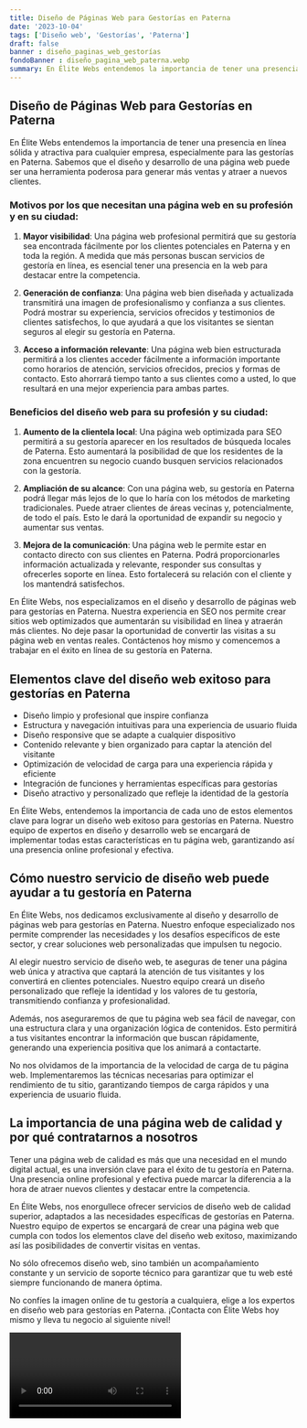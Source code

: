 ```yaml
---
title: Diseño de Páginas Web para Gestorías en Paterna
date: '2023-10-04'
tags: ['Diseño web', 'Gestorías', 'Paterna']
draft: false
banner : diseño_paginas_web_gestorías
fondoBanner : diseño_pagina_web_paterna.webp
summary: En Élite Webs entendemos la importancia de tener una presencia en línea sólida y atractiva para cualquier empresa, especialmente para las gestorías en Paterna. Sabemos que el diseño y desarrollo de una página web puede ser una herramienta poderosa para generar más ventas y atraer a nuevos clientes. 
---
```


## Diseño de Páginas Web para Gestorías en Paterna

En Élite Webs entendemos la importancia de tener una presencia en línea sólida y atractiva para cualquier empresa, especialmente para las gestorías en Paterna. Sabemos que el diseño y desarrollo de una página web puede ser una herramienta poderosa para generar más ventas y atraer a nuevos clientes. 

### Motivos por los que necesitan una página web en su profesión y en su ciudad:

1. **Mayor visibilidad**: Una página web profesional permitirá que su gestoría sea encontrada fácilmente por los clientes potenciales en Paterna y en toda la región. A medida que más personas buscan servicios de gestoría en línea, es esencial tener una presencia en la web para destacar entre la competencia.

2. **Generación de confianza**: Una página web bien diseñada y actualizada transmitirá una imagen de profesionalismo y confianza a sus clientes. Podrá mostrar su experiencia, servicios ofrecidos y testimonios de clientes satisfechos, lo que ayudará a que los visitantes se sientan seguros al elegir su gestoría en Paterna.

3. **Acceso a información relevante**: Una página web bien estructurada permitirá a los clientes acceder fácilmente a información importante como horarios de atención, servicios ofrecidos, precios y formas de contacto. Esto ahorrará tiempo tanto a sus clientes como a usted, lo que resultará en una mejor experiencia para ambas partes.

### Beneficios del diseño web para su profesión y su ciudad:

1. **Aumento de la clientela local**: Una página web optimizada para SEO permitirá a su gestoría aparecer en los resultados de búsqueda locales de Paterna. Esto aumentará la posibilidad de que los residentes de la zona encuentren su negocio cuando busquen servicios relacionados con la gestoría.

2. **Ampliación de su alcance**: Con una página web, su gestoría en Paterna podrá llegar más lejos de lo que lo haría con los métodos de marketing tradicionales. Puede atraer clientes de áreas vecinas y, potencialmente, de todo el país. Esto le dará la oportunidad de expandir su negocio y aumentar sus ventas.

3. **Mejora de la comunicación**: Una página web le permite estar en contacto directo con sus clientes en Paterna. Podrá proporcionarles información actualizada y relevante, responder sus consultas y ofrecerles soporte en línea. Esto fortalecerá su relación con el cliente y los mantendrá satisfechos.

En Élite Webs, nos especializamos en el diseño y desarrollo de páginas web para gestorías en Paterna. Nuestra experiencia en SEO nos permite crear sitios web optimizados que aumentarán su visibilidad en línea y atraerán más clientes. No deje pasar la oportunidad de convertir las visitas a su página web en ventas reales. Contáctenos hoy mismo y comencemos a trabajar en el éxito en línea de su gestoría en Paterna.

<GifSeo />

<Cta />

## Elementos clave del diseño web exitoso para gestorías en Paterna

- Diseño limpio y profesional que inspire confianza
- Estructura y navegación intuitivas para una experiencia de usuario fluida
- Diseño responsive que se adapte a cualquier dispositivo
- Contenido relevante y bien organizado para captar la atención del visitante
- Optimización de velocidad de carga para una experiencia rápida y eficiente
- Integración de funciones y herramientas específicas para gestorías
- Diseño atractivo y personalizado que refleje la identidad de la gestoría

En Élite Webs, entendemos la importancia de cada uno de estos elementos clave para lograr un diseño web exitoso para gestorías en Paterna. Nuestro equipo de expertos en diseño y desarrollo web se encargará de implementar todas estas características en tu página web, garantizando así una presencia online profesional y efectiva.

## Cómo nuestro servicio de diseño web puede ayudar a tu gestoría en Paterna

En Élite Webs, nos dedicamos exclusivamente al diseño y desarrollo de páginas web para gestorías en Paterna. Nuestro enfoque especializado nos permite comprender las necesidades y los desafíos específicos de este sector, y crear soluciones web personalizadas que impulsen tu negocio.

Al elegir nuestro servicio de diseño web, te aseguras de tener una página web única y atractiva que captará la atención de tus visitantes y los convertirá en clientes potenciales. Nuestro equipo creará un diseño personalizado que refleje la identidad y los valores de tu gestoría, transmitiendo confianza y profesionalidad.

Además, nos aseguraremos de que tu página web sea fácil de navegar, con una estructura clara y una organización lógica de contenidos. Esto permitirá a tus visitantes encontrar la información que buscan rápidamente, generando una experiencia positiva que los animará a contactarte.

No nos olvidamos de la importancia de la velocidad de carga de tu página web. Implementaremos las técnicas necesarias para optimizar el rendimiento de tu sitio, garantizando tiempos de carga rápidos y una experiencia de usuario fluida.

## La importancia de una página web de calidad y por qué contratarnos a nosotros

Tener una página web de calidad es más que una necesidad en el mundo digital actual, es una inversión clave para el éxito de tu gestoría en Paterna. Una presencia online profesional y efectiva puede marcar la diferencia a la hora de atraer nuevos clientes y destacar entre la competencia.

En Élite Webs, nos enorgullece ofrecer servicios de diseño web de calidad superior, adaptados a las necesidades específicas de gestorías en Paterna. Nuestro equipo de expertos se encargará de crear una página web que cumpla con todos los elementos clave del diseño web exitoso, maximizando así las posibilidades de convertir visitas en ventas.

No sólo ofrecemos diseño web, sino también un acompañamiento constante y un servicio de soporte técnico para garantizar que tu web esté siempre funcionando de manera óptima.

No confíes la imagen online de tu gestoría a cualquiera, elige a los expertos en diseño web para gestorías en Paterna. ¡Contacta con Élite Webs hoy mismo y lleva tu negocio al siguiente nivel!

<Video />

<CtaBot job='Gestorías' city='Paterna'/>

<Gmaps query='Paterna+españa+maps' />